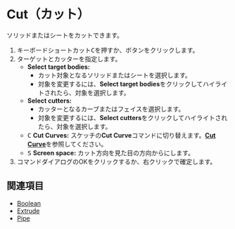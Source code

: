 
# Cut（カット）

<Reference shortcut="C" command="Cut" button="コマンドバー左" />

ソリッドまたはシートをカットできます。

1. キーボードショートカット<kbd>C</kbd>を押すか、ボタン<ButtonIcon type="button-cut" />をクリックします。
2. ターゲットとカッターを指定します。
   - **Select target bodies:** 
      - カット対象となるソリッドまたはシートを選択します。
      - 対象を変更するには、**Select target bodies**をクリックしてハイライトされたら、対象を選択します。
   - **Select cutters:** 
      - カッターとなるカーブまたはフェイスを選択します。
      - 対象を変更するには、**Select cutters**をクリックしてハイライトされたら、対象を選択します。
   - <kbd>C</kbd> **Cut Curves:** スケッチの**Cut Curve**コマンドに切り替えます。[**Cut Curve**](../sketch/cut-curve)を参照してください。
   - <kbd>S</kbd> **Screen space:** カット方向を見た目の方向からにします。
3. コマンドダイアログのOKをクリックするか、右クリックで確定します。

## 関連項目
- [Boolean](./boolean)
- [Extrude](./extrude)
- [Pipe](./pipe)










